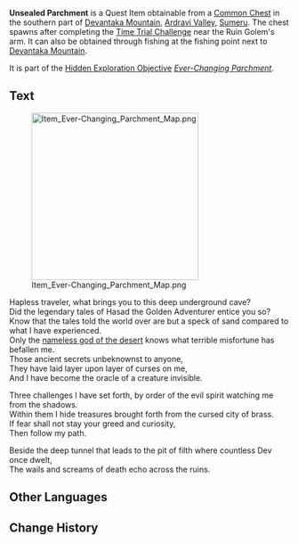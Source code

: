 {{Item Infobox
|id          = 120032
|image       = Item Unsealed Parchment.png
|type        = Quest Items
|description = An ancient and mysterious roll of parchment. It looks like a note left by an adventurer. New words keep appearing on it.
|source1     = After completing a time trial challenge near the hand of the ruin golem in [[Devantaka Mountain]]
|source2     = After completing a time trial challenge of the East face of the lake in [[Devantaka Mountain]]
|source3     = Fishing at the spot near [[Devantaka Mountain]]
}}
'''Unsealed Parchment''' is a Quest Item obtainable from a [[Common Chest]] in the southern part of [[Devantaka Mountain]], [[Ardravi Valley]], [[Sumeru]]. The chest spawns after completing the [[Time Trial Challenge]] near the Ruin Golem's arm.  It can also be obtained through fishing at the fishing point next to [[Devantaka Mountain]].

It is part of the [[Hidden Exploration Objective]] ''[[Ever-Changing Parchment]]''.
<!--
==Location==
<gallery>

</gallery>
-->
==Text==
[[File:Item Ever-Changing Parchment Map.png|300px]]

Hapless traveler, what brings you to this deep underground cave?<br />
Did the legendary tales of Hasad the Golden Adventurer entice you so?<br />
Know that the tales told the world over are but a speck of sand compared to what I have experienced.<br />
Only the [[Scarlet King|nameless god of the desert]] knows what terrible misfortune has befallen me.<br />
Those ancient secrets unbeknownst to anyone,<br />
They have laid layer upon layer of curses on me,<br />
And I have become the oracle of a creature invisible.

Three challenges I have set forth, by order of the evil spirit watching me from the shadows.<br />
Within them I hide treasures brought forth from the cursed city of brass.<br />
If fear shall not stay your greed and curiosity,<br />
Then follow my path.

Beside the deep tunnel that leads to the pit of filth where countless Dev once dwelt,<br />
The wails and screams of death echo across the ruins.

==Other Languages==
{{Other Languages
|default_hidden = 1
|en      = Unsealed Parchment
|zhs     = 启封的羊皮卷
|zhs_rm  = Qǐfēng de Yángpí-juǎn
|zht     = 啟封的羊皮卷
|zht_rm  = Qǐfēng de Yángpí-juǎn
|ja      = 封の開かれた羊皮紙
|ja_rm   = Fuu no Hirakareta Youhishi{{Assumed}}
|ko      = 개봉된 양피지
|ko_rm   = Gaebongdoen Yangpiji
|es      = Pergamino abierto
|fr      = Vélin descellé
|ru      = Вскрытый пергамент
|th      = ม้วนหนังที่ถูกเปิดออก
|th_rm   = 
|vi      = Cuộn Giấy Da Mở Niêm
|de      = Aufgerolltes Pergament
|id      = Perkamen yang Tak Tersegel
|pt      = Pergaminho Aberto
|tr      = Açılmış Parşömen
|it      = Pergamena dissigillata
}}

==Change History==
{{Change History|3.0}}